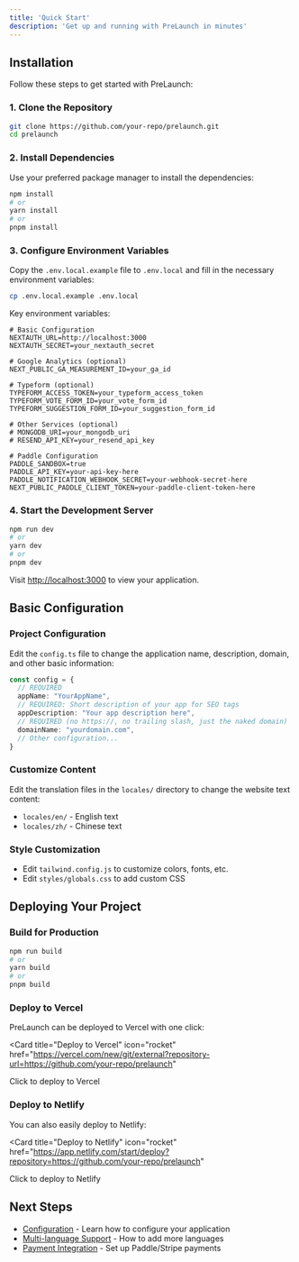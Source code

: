```yaml
---
title: 'Quick Start'
description: 'Get up and running with PreLaunch in minutes'
---
```


## Installation

Follow these steps to get started with PreLaunch:

### 1. Clone the Repository

```bash
git clone https://github.com/your-repo/prelaunch.git
cd prelaunch
```

### 2. Install Dependencies

Use your preferred package manager to install the dependencies:

```bash
npm install
# or
yarn install
# or
pnpm install
```

### 3. Configure Environment Variables

Copy the `.env.local.example` file to `.env.local` and fill in the necessary environment variables:

```bash
cp .env.local.example .env.local
```

Key environment variables:

```
# Basic Configuration
NEXTAUTH_URL=http://localhost:3000
NEXTAUTH_SECRET=your_nextauth_secret

# Google Analytics (optional)
NEXT_PUBLIC_GA_MEASUREMENT_ID=your_ga_id

# Typeform (optional)
TYPEFORM_ACCESS_TOKEN=your_typeform_access_token
TYPEFORM_VOTE_FORM_ID=your_vote_form_id
TYPEFORM_SUGGESTION_FORM_ID=your_suggestion_form_id

# Other Services (optional)
# MONGODB_URI=your_mongodb_uri
# RESEND_API_KEY=your_resend_api_key

# Paddle Configuration
PADDLE_SANDBOX=true
PADDLE_API_KEY=your-api-key-here
PADDLE_NOTIFICATION_WEBHOOK_SECRET=your-webhook-secret-here
NEXT_PUBLIC_PADDLE_CLIENT_TOKEN=your-paddle-client-token-here
```

### 4. Start the Development Server

```bash
npm run dev
# or
yarn dev
# or
pnpm dev
```

Visit [http://localhost:3000](http://localhost:3000) to view your application.

## Basic Configuration

### Project Configuration

Edit the `config.ts` file to change the application name, description, domain, and other basic information:

```typescript
const config = {
  // REQUIRED
  appName: "YourAppName",
  // REQUIRED: Short description of your app for SEO tags
  appDescription: "Your app description here",
  // REQUIRED (no https://, no trailing slash, just the naked domain)
  domainName: "yourdomain.com",
  // Other configuration...
}
```

### Customize Content

Edit the translation files in the `locales/` directory to change the website text content:

- `locales/en/` - English text
- `locales/zh/` - Chinese text

### Style Customization

- Edit `tailwind.config.js` to customize colors, fonts, etc.
- Edit `styles/globals.css` to add custom CSS

## Deploying Your Project

### Build for Production

```bash
npm run build
# or
yarn build
# or
pnpm build
```

### Deploy to Vercel

PreLaunch can be deployed to Vercel with one click:

<Card
  title="Deploy to Vercel"
  icon="rocket"
  href="https://vercel.com/new/git/external?repository-url=https://github.com/your-repo/prelaunch"
>
  Click to deploy to Vercel
</Card>

### Deploy to Netlify

You can also easily deploy to Netlify:

<Card
  title="Deploy to Netlify"
  icon="rocket"
  href="https://app.netlify.com/start/deploy?repository=https://github.com/your-repo/prelaunch"
>
  Click to deploy to Netlify
</Card>

## Next Steps

- [Configuration](/customization/configuration) - Learn how to configure your application
- [Multi-language Support](/features/multilanguage) - How to add more languages
- [Payment Integration](/features/payments) - Set up Paddle/Stripe payments
